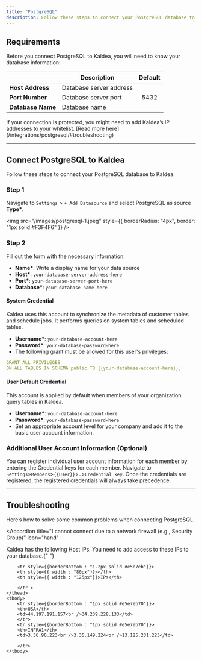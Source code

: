 ```yaml
---
title: "PostgreSQL"
description: Follow these steps to connect your PostgreSQL database to Kaldea.
---
```


## Requirements

Before you connect PostgreSQL to Kaldea, you will need to know your database information:

|                   | Description             | Default |
| ----------------- | ----------------------- | :-----: |
| **Host Address**  | Database server address |         |
| **Port Number**   | Database server port    |  5432   |
| **Database Name** | Database name           |         |

<Note>
  If your connection is protected, you might need to add Kaldea’s IP addresses
  to your whitelist. [Read more here](/integrations/postgresql/#troubleshooting)
</Note>

---

## Connect PostgreSQL to Kaldea

Follow these steps to connect your PostgreSQL database to Kaldea.

### Step 1

Navigate to `Settings` > `+ Add Datasource` and select PostgreSQL as source **Type\***.

<img
  src="/images/postgresql-1.jpeg"
  style={{ borderRadius: "4px", border: "1px solid #F3F4F6" }}
/>

### Step 2

Fill out the form with the necessary information:

- **Name\***: Write a display name for your data source
- **Host\***: `your-database-server-address-here`
- **Port\***: `your-database-server-port-here`
- **Database\***: `your-database-name-here`

#### System Credential

<Info>
  Kaldea uses this account to synchronize the metadata of customer tables and
  schedule jobs. It performs queries on system tables and scheduled tables.
</Info>

- **Username\***: `your-database-account-here`
- **Password\***: `your-database-password-here`
- The following grant must be allowed for this user's privileges:

```yml
GRANT ALL PRIVILEGES
ON ALL TABLES IN SCHEMA public TO {{your-database-account-here}};
```

#### User Default Credential

<Info>
  This account is applied by default when members of your organization query
  tables in Kaldea.
</Info>

- **Username\***: `your-database-account-here`
- **Password\***: `your-database-password-here`
- Set an appropriate account level for your company and add it to the basic user
  account information.

### Additional User Account Information (Optional)

You can register individual user account information for each member by entering the Credential keys for each member. Navigate to `Settings`>`Members`>`{{User}}`>`…`>`Credential key`. Once the credentials are registered, the registered credentials will always take precedence.

---

## Troubleshooting

Here’s how to solve some common problems when connecting PostgreSQL.

<Accordion
  title="I cannot connect due to a network firewall (e.g., Security Group)"
  icon="hand"
>
  Kaldea has the following Host IPs. You need to add access to these IPs to your
  database.{" "}
  
  <table>
    <thead>

        <tr style={{borderBottom : "1.2px solid #e5e7eb"}}>
        <th style={{ width : "80px"}}></th>
        <th style={{ width : "125px"}}>IPs</th>

        </tr >
    </thead>
    <tbody>
        <tr style={{borderBottom : "1px solid #e5e7eb70"}}>
        <th>USA</th>
        <td>44.197.191.157<br />34.239.228.133</td>
        </tr>
        <tr style={{borderBottom : "1px solid #e5e7eb70"}}>
        <th>INFRA1</th>
        <td>3.36.90.223<br />3.35.149.224<br />13.125.231.223</td>

        </tr>
    </tbody>

  </table>
</Accordion>

